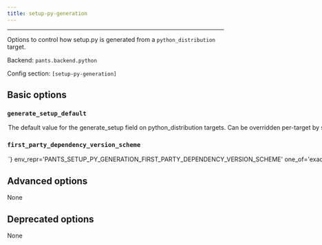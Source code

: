 ```yaml
---
title: setup-py-generation
---
```



---

Options to control how setup.py is generated from a `python_distribution` target.

Backend: <span className="color--primary">`pants.backend.python`</span>

Config section: <span className="color--primary">`[setup-py-generation]`</span>

<span className={styles.options}>

## Basic options

### `generate_setup_default`

<Option
  cli_repr={`--[no-]setup-py-generation-generate-setup-default`}
  env_repr='PANTS_SETUP_PY_GENERATION_GENERATE_SETUP_DEFAULT'
  default_repr={`True`}
>

The default value for the `generate_setup` field on `python_distribution` targets. Can be overridden per-target by setting that field explicitly. Set this to False if you mostly rely on handwritten setup files (setup.py, setup.cfg and similar). Leave as True if you mostly rely on Pants generating setup files for you.

</Option>

### `first_party_dependency_version_scheme`

<Option
  cli_repr={`--setup-py-generation-first-party-dependency-version-scheme=<FirstPartyDependencyVersionScheme>`}
  env_repr='PANTS_SETUP_PY_GENERATION_FIRST_PARTY_DEPENDENCY_VERSION_SCHEME'
  one_of='exact, compatible, any'
  default_repr={`exact`}
>

What version to set in `install_requires` when a `python_distribution` depends on other `python_distribution`s. If `exact`, will use `==`. If `compatible`, will use `~=`. If `any`, will leave off the version. See https://www.python.org/dev/peps/pep-0440/#version-specifiers.

</Option>

## Advanced options

None

## Deprecated options

None

</span>
